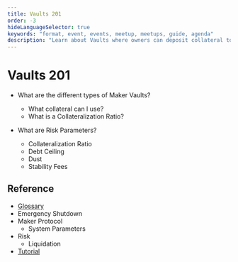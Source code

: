 ```yaml
---
title: Vaults 201
order: -3
hideLanguageSelector: true
keywords: "format, event, events, meetup, meetups, guide, agenda"
description: "Learn about Vaults where owners can deposit collateral to generate Dai."
---
```


# Vaults 201

- What are the different types of Maker Vaults?
  - What collateral can I use?
  - What is a Collateralization Ratio?

- What are Risk Parameters?
  - Collateralization Ratio
  - Debt Ceiling
  - Dust
  - Stability Fees

<Column>

<Box>

## Reference

- [Glossary]()
- Emergency Shutdown
- Maker Protocol
  - System Parameters
- Risk
  - Liquidation
- [Tutorial](/learn/vaults03/vaults-tutorial.mdx/)

</Box>

</Column>